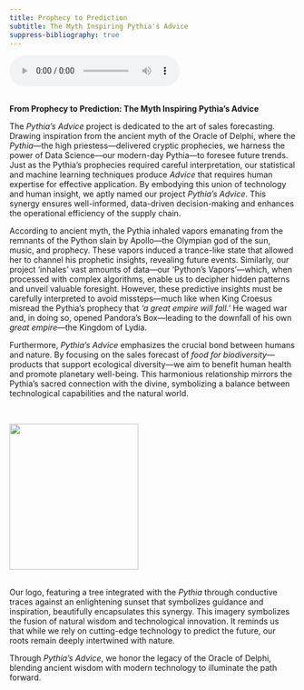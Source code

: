 ```yaml
---
title: Prophecy to Prediction
subtitle: The Myth Inspiring Pythia's Advice
suppress-bibliography: true
---
```


```{=html}
<audio controls>
  <source src="audio/pythia_history.mp3" type="audio/mpeg">
  Your browser does not support the audio element.
</audio>
```

**\
From Prophecy to Prediction: The Myth Inspiring Pythia's Advice**

The *Pythia's Advice* project is dedicated to the art of sales forecasting. Drawing inspiration from the ancient myth of the Oracle of Delphi, where the *Pythia*—the high priestess—delivered cryptic prophecies, we harness the power of Data Science—our modern-day Pythia—to foresee future trends. Just as the Pythia's prophecies required careful interpretation, our statistical and machine learning techniques produce *Advice* that requires human expertise for effective application. By embodying this union of technology and human insight, we aptly named our project *Pythia's Advice*. This synergy ensures well-informed, data-driven decision-making and enhances the operational efficiency of the supply chain.

According to ancient myth, the Pythia inhaled vapors emanating from the remnants of the Python slain by Apollo—the Olympian god of the sun, music, and prophecy. These vapors induced a trance-like state that allowed her to channel his prophetic insights, revealing future events. Similarly, our project 'inhales' vast amounts of data—our 'Python's Vapors'—which, when processed with complex algorithms, enable us to decipher hidden patterns and unveil valuable foresight. However, these predictive insights must be carefully interpreted to avoid missteps—much like when King Croesus misread the Pythia's prophecy that *'a great empire will fall.'* He waged war and, in doing so, opened Pandora's Box—leading to the downfall of his own *great empire*—the Kingdom of Lydia.

Furthermore, *Pythia's Advice* emphasizes the crucial bond between humans and nature. By focusing on the sales forecast of *food for biodiversity*—products that support ecological diversity—we aim to benefit human health and promote planetary well-being. This harmonious relationship mirrors the Pythia's sacred connection with the divine, symbolizing a balance between technological capabilities and the natural world.

\

![](images/pythia_logo.png){fig-align="center" width="6cm" height="6.8cm"}

\
Our logo, featuring a tree integrated with the *Pythia* through conductive traces against an enlightening sunset that symbolizes guidance and inspiration, beautifully encapsulates this synergy. This imagery symbolizes the fusion of natural wisdom and technological innovation. It reminds us that while we rely on cutting-edge technology to predict the future, our roots remain deeply intertwined with nature.

Through *Pythia's Advice*, we honor the legacy of the Oracle of Delphi, blending ancient wisdom with modern technology to illuminate the path forward.
